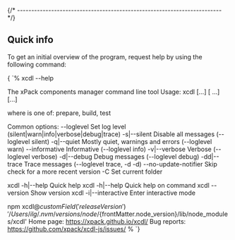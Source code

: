



{/* ------------------------------------------------------------------------ */}

<Cli nodeVersion={props.nodeVersion}/>

## Quick info

To get an initial overview of the program,
request help by using the following command:

<CodeBlock language="console"> {
`% xcdl --help

The xPack components manager command line tool
Usage: xcdl <command> [<subcommand>...] [<options> ...] [<args>...]

where <command> is one of:
  prepare, build, test

Common options:
  --loglevel <level>     Set log level (silent|warn|info|verbose|debug|trace)
  -s|--silent            Disable all messages (--loglevel silent)
  -q|--quiet             Mostly quiet, warnings and errors (--loglevel warn)
  --informative          Informative (--loglevel info)
  -v|--verbose           Verbose (--loglevel verbose)
  -d|--debug             Debug messages (--loglevel debug)
  -dd|--trace            Trace messages (--loglevel trace, -d -d)
  --no-update-notifier   Skip check for a more recent version
  -C <folder>            Set current folder

xcdl -h|--help           Quick help
xcdl <command> -h|--help Quick help on command
xcdl --version           Show version
xcdl -i|--interactive    Enter interactive mode

npm xcdl@${customField('releaseVersion')} '/Users/ilg/.nvm/versions/node/${frontMatter.node_version}/lib/node_modules/xcdl'
Home page: <https://xpack.github.io/xcdl/>
Bug reports: <https://github.com/xpack/xcdl-js/issues/>
%
`} </CodeBlock>
